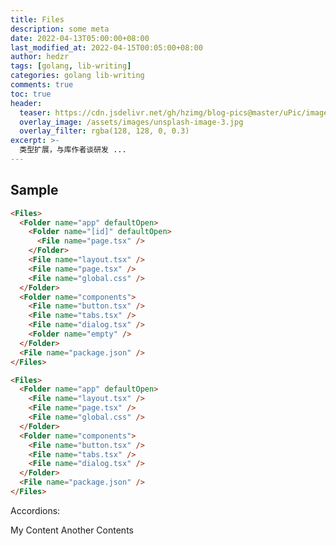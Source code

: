 ```yaml
---
title: Files
description: some meta
date: 2022-04-13T05:00:00+08:00
last_modified_at: 2022-04-15T00:05:00+08:00
author: hedzr
tags: [golang, lib-writing]
categories: golang lib-writing
comments: true
toc: true
header:
  teaser: https://cdn.jsdelivr.net/gh/hzimg/blog-pics@master/uPic/image-20220409105705674.png
  overlay_image: /assets/images/unsplash-image-3.jpg
  overlay_filter: rgba(128, 128, 0, 0.3)
excerpt: >-
  类型扩展，与库作者谈研发 ...
---
```


## Sample

```markdown
<Files>
  <Folder name="app" defaultOpen>
    <Folder name="[id]" defaultOpen>
      <File name="page.tsx" />
    </Folder>
    <File name="layout.tsx" />
    <File name="page.tsx" />
    <File name="global.css" />
  </Folder>
  <Folder name="components">
    <File name="button.tsx" />
    <File name="tabs.tsx" />
    <File name="dialog.tsx" />
    <Folder name="empty" />
  </Folder>
  <File name="package.json" />
</Files>

<Files>
  <Folder name="app" defaultOpen>
    <File name="layout.tsx" />
    <File name="page.tsx" />
    <File name="global.css" />
  </Folder>
  <Folder name="components">
    <File name="button.tsx" />
    <File name="tabs.tsx" />
    <File name="dialog.tsx" />
  </Folder>
  <File name="package.json" />
</Files>
```

<Files>
  <Folder name="app" defaultOpen>
    <Folder name="[id]" defaultOpen>
      <File name="page.tsx" />
    </Folder>
    <File name="layout.tsx" />
    <File name="page.tsx" />
    <File name="global.css" />
  </Folder>
  <Folder name="components">
    <File name="button.tsx" />
    <File name="tabs.tsx" />
    <File name="dialog.tsx" />
    <Folder name="empty" />
  </Folder>
  <File name="package.json" />
</Files>

<Files>
  <Folder name="app" defaultOpen>
    <File name="layout.tsx" />
    <File name="page.tsx" />
    <File name="global.css" />
  </Folder>
  <Folder name="components">
    <File name="button.tsx" />
    <File name="tabs.tsx" />
    <File name="dialog.tsx" />
  </Folder>
  <File name="package.json" />
</Files>

Accordions:

<Accordions>
  <Accordion title="My Title">My Content</Accordion>
  <Accordion title="Another Title">Another Contents</Accordion>
</Accordions>
